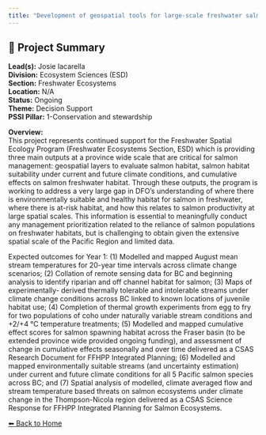 ```yaml
---
title: "Development of geospatial tools for large-scale freshwater salmon habitat assessment by the Freshwater Spatial Ecology Program"
---
```


## 🧬 Project Summary

**Lead(s):** Josie Iacarella  
**Division:** Ecosystem Sciences (ESD)  
**Section:** Freshwater Ecosystems  
**Location:** N/A  
**Status:** Ongoing  
**Theme:** Decision Support  
**PSSI Pillar:** 1-Conservation and stewardship  

**Overview:**  
This project represents continued support for the Freshwater Spatial Ecology
Program (Freshwater Ecosystems Section, ESD) which is providing three main
outputs at a province wide scale that are critical for salmon management:
geospatial layers to evaluate salmon habitat, salmon habitat suitability under
current and future climate conditions, and cumulative effects on salmon
freshwater habitat. Through these outputs, the program is working to address a
very large gap in DFO’s understanding of where there is environmentally
suitable and healthy habitat for salmon in freshwater, where there is at-risk
habitat, and how this relates to salmon productivity at large spatial scales.
This information is essential to meaningfully conduct any management
prioritization related to the reliance of salmon populations on freshwater
habitats, but is challenging to obtain given the extensive spatial scale of
the Pacific Region and limited data.

Expected outcomes for Year 1: (1) Modelled and mapped August mean stream
temperatures for 20-year time intervals across climate change scenarios; (2)
Collation of remote sensing data for BC and beginning analysis to identify
riparian and off channel habitat for salmon; (3) Maps of experimentally-
derived thermally tolerable and intolerable streams under climate change
conditions across BC linked to known locations of juvenile habitat use; (4)
Completion of thermal growth experiments from egg to fry for two populations
of coho under naturally variable stream conditions and +2/+4 °C temperature
treatments; (5) Modelled and mapped cumulative effect scores for salmon
spawning habitat across the Fraser basin (to be extended province wide
provided ongoing funding), and assessment of change in cumulative effects
seasonally and over time delivered as a CSAS Research Document for FFHPP
Integrated Planning; (6) Modelled and mapped environmentally suitable streams
(and uncertainty estimation) under current and future climate conditions for
all 5 Pacific salmon species across BC; and (7) Spatial analysis of modelled,
climate averaged flow and stream temperature based threats on salmon
ecosystems under climate change in the Thompson-Nicola region delivered as a
CSAS Science Response for FFHPP Integrated Planning for Salmon Ecosystems.



[⬅ Back to Home](../index.qmd)
